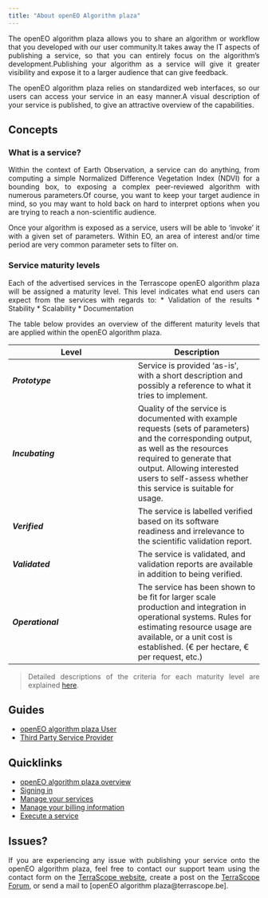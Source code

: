 ```yaml
---
title: "About openEO Algorithm plaza"
---
```


<div style="text-align: justify">

The openEO algorithm plaza allows you to share an algorithm or workflow that you developed with our user community.It takes away the IT aspects of publishing a service, so that you can entirely focus on the algorithm's development.Publishing your algorithm as a service will give it greater visibility and expose it to a larger audience that can give feedback.

The openEO algorithm plaza relies on standardized web interfaces, so our users can access your service in an easy manner.A visual description of your service is published, to give an attractive overview of the capabilities.

## Concepts

### What is a service?

Within the context of Earth Observation, a service can do anything, from computing a simple Normalized Difference Vegetation Index (NDVI) for a bounding box, to exposing a complex peer-reviewed algorithm with numerous parameters.Of course, you want to keep your target audience in mind, so you may want to hold back on hard to interpret options when you are trying to reach a non-scientific audience.

Once your algorithm is exposed as a service, users will be able to 'invoke' it with a given set of parameters. 
Within EO, an area of interest and/or time period are very common parameter sets to filter on.

### Service maturity levels

Each of the advertised services in the Terrascope openEO algorithm plaza will be assigned a maturity level. This level indicates what end users can expect from the services with regards to:
* Validation of the results
* Stability
* Scalability
* Documentation

The table below provides an overview of the different maturity levels that are applied within the openEO algorithm plaza.

| Level | Description |
| --- | --- |
| _**Prototype**_ | Service is provided ‘as-is’, with a short description and possibly a reference to what it tries to implement. |
| _**Incubating**_ | Quality of the service is documented with example requests (sets of parameters) and the corresponding output, as well as the resources required to generate that output. Allowing interested users to self-assess whether this service is suitable for usage. |
| _**Verified**_ | The service is labelled verified based on its software readiness and irrelevance to the scientific validation report. |
| _**Validated**_ | The service is validated, and validation reports are available in addition to being verified.
| _**Operational**_ | The service has been shown to be fit for larger scale production and integration in operational systems. Rules for estimating resource usage are available, or a unit cost is established. (€ per hectare, € per request, etc.) |

> Detailed descriptions of the criteria for each maturity level are explained [here](ServiceMaturity.qmd).

## Guides
* [openEO algorithm plaza User](UserGuide.qmd)
* [Third Party Service Provider](ServiceProviderGuide.qmd)

## Quicklinks

* [openEO algorithm plaza overview](Overview.qmd)
* [Signing in](SignIn.qmd)
* [Manage your services](ManageService.qmd)
* [Manage your billing information](ManageBilling.qmd)
* [Execute a service](ExecuteService.qmd)


## Issues?
If you are experiencing any issue with publishing your service onto the openEO algorithm plaza, feel free to contact our support team using the contact form on the [TerraScope website](), create a post on the [TerraScope Forum](), or send a mail to [openEO algorithm plaza@terrascope.be]. 

</div>  
